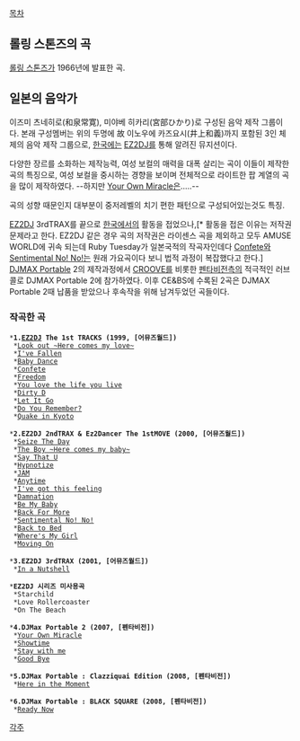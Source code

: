 [[목차]]

== 롤링 스톤즈의 곡 ==
[[롤링 스톤즈]]가 1966년에 발표한 곡.

== 일본의 음악가 ==
이즈미 츠네히로(和泉常寛), 미야베 히카리(宮部ひかり)로 구성된 음악 제작 그룹이다.
본래 구성멤버는 위의 두명에 故 이노우에 카즈요시(井上和義)까지 포함된 3인 체제의 음악 제작 그룹으로, [[한국]]에는 [[EZ2DJ]]를 통해 알려진 뮤지션이다.

다양한 장르를 소화하는 제작능력, 여성 보컬의 매력을 대폭 살리는 곡이 이들이 제작한 곡의 특징으로, 여성 보컬을 중시하는 경향을 보이며 전체적으로 라이트한 팝 계열의 곡을 많이 제작하였다. --하지만 [[Your Own Miracle]]은.....--

곡의 성향 때문인지 대부분이 중저레벨의 치기 편한 패턴으로 구성되어있는것도 특징.

[[EZ2DJ]] 3rdTRAX를 끝으로 [[한국]]에서의 활동을 접었으나,[* 활동을 접은 이유는 저작권문제라고 한다. EZ2DJ 같은 경우 곡의 저작권은 라이센스 곡을 제외하고 모두 AMUSE WORLD에 귀속 되는데 Ruby Tuesday가 일본국적의 작곡자인데다 [[Confete]]와 [[Sentimental No! No!]]는 원래 가요곡이다 보니 법적 과정이 복잡했다고 한다.]  [[DJMAX Portable]] 2의 제작과정에서 [[CROOVE]]를 비롯한 [[펜타비전]]측의 적극적인 러브콜로 DJMAX Portable 2에 참가하였다. 이후 CE&BS에 수록된 2곡은 DJMAX Portable 2때 납품을 받았으나 후속작을 위해 남겨두었던 곡들이다.

=== 작곡한 곡 ===
 *'''1.[[EZ2DJ]] The 1st TRACKS (1999, [어뮤즈월드])'''
  *[[Look out ~Here comes my love~]]
  *[[I've Fallen]]
  *[[Baby Dance]]
  *[[Confete]]
  *[[Freedom]]
  *[[You love the life you live]]
  *[[Dirty D]]
  *[[Let It Go]]
  *[[Do You Remember?]]
  *[[Quake in Kyoto]]

 *'''2.EZ2DJ 2ndTRAX & Ez2Dancer The 1stMOVE (2000, [어뮤즈월드])'''
  *[[Seize The Day]]
  *[[The Boy ~Here comes my baby~]]
  *[[Say That U]]
  *[[Hypnotize]]
  *[[JAM(EZ2DJ)|JAM]]
  *[[Anytime]]
  *[[I've got this feeling]]
  *[[Damnation]]
  *[[Be My Baby]]
  *[[Back For More]]
  *[[Sentimental No! No!]]
  *[[Back to Bed]]
  *[[Where's My Girl]]
  *[[Moving On]]

 *'''3.EZ2DJ 3rdTRAX (2001, [어뮤즈월드])'''
  *[[In a Nutshell]]

 *'''EZ2DJ 시리즈 미사용곡'''
  *Starchild
  *Love Rollercoaster
  *On The Beach

 *'''4.DJMax Portable 2 (2007, [펜타비전])'''
  *[[Your Own Miracle]]
  *[[Showtime]]
  *[[Stay with me]]
  *[[Good Bye]]

 *'''5.DJMax Portable : Clazziquai Edition (2008, [펜타비전])'''
  *[[Here in the Moment]]

 *'''6.DJMax Portable : BLACK SQUARE (2008, [펜타비전])'''
  *[[Ready Now]]

[[각주]]

